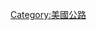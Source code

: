 {{Navbox
|name  = 美国的编号公路
|state = {{{state|autocollapse}}}
|title = [[美国的编号公路|<span style="color:white;">美国的编号公路</span>]]
|listclass = hlist
|titlestyle= background:#006A4D; color:white;
|groupstyle= background:#006A4D; color:white;

|group1 = 全国性公路
|list1  = 
* [[州際公路系統|州际公路]]
* [[美国国道]]

|group2 = [[州级公路|<span style="color:white;">州道</span>]]
|list2  = 
* [[List of state highways in Alabama|阿拉巴马州]]
* [[List of Alaska Routes|阿拉斯加州]]
* [[List of state routes in Arizona|亚利桑那州]]
* [[Arkansas Highway System|阿肯色州]]
* [[加利福尼亚州州道|加利福尼亚州]]
* [[科羅拉多州州道列表|科罗拉多州]]
* [[List of State Routes in Connecticut|康涅狄格州]]
* [[list of numbered routes in Delaware|特拉华州]]
* [[Florida State Highway System|佛罗里达州]]
* [[List of numbered highways in Georgia (U.S. state)|佐治亚州]]
* [[List of Hawaii state highways|夏威夷州]]
* [[List of Idaho State Highways|爱达荷州]]
* [[Illinois State Highway System|伊利诺伊州]]
* [[印第安納州州道|印第安纳州]]
* [[Iowa Primary Highway System|爱荷华州]]
* [[List of Kansas numbered highways|堪萨斯州]]
* [[List of numbered highways in Kentucky|肯塔基州]]
* [[List of state highways in Louisiana|路易斯安那州]]
* [[List of Maine State Routes|缅因州]]
* [[Maryland highway system|马里兰州]]
* [[List of numbered routes in Massachusetts|马萨诸塞州]]
* [[Michigan State Trunkline Highway System|密歇根州]]
* [[List of Minnesota state highways|明尼苏达州]]
* [[List of numbered highways in Mississippi|密西西比州]]
* [[List of Missouri highways|密苏里州]]
* [[List of Montana numbered highways|蒙大拿州]]
* [[List of Nebraska numbered highways|内布拉斯加州]]
* [[List of Nevada state highways|内华达州]]
* [[New Hampshire Highway System|新罕布什尔州]]
* [[State highways in New Jersey|新泽西州]]
* [[List of State Roads in New Mexico|新墨西哥州]]
* [[List of numbered highways in New York|纽约州]]
* [[North Carolina Highway System|北卡罗来纳州]]
* [[List of North Dakota numbered highways|北达科他州]]
* [[List of numbered highways in Ohio|俄亥俄州]]
* [[List of Oklahoma numbered highways|俄克拉荷马州]]
* [[俄勒冈州州道|俄勒冈州]]
* [[List of numbered highways in Pennsylvania|宾夕法尼亚州]]
* [[Numbered routes in Rhode Island|罗德岛州]]
* [[List of numbered highways in South Carolina|南卡罗来纳州]]
* [[List of South Dakota numbered highways|南达科他州]]
* [[List of numbered highways in Tennessee|田纳西州]]
* [[德克萨斯州州道|德克萨斯州]]
* [[List of state highways in Utah|犹他州]]
* [[List of state highways in Vermont|佛蒙特州]]
* [[弗吉尼亚州州道|弗吉尼亚州]]
* [[华盛顿州州道|华盛顿州]]
* [[West Virginia State Highways|西弗吉尼亚州]]
* [[Wisconsin State Trunk Highway System|威斯康辛州]]
* [[怀俄明州州道|怀俄明州]]

|group3 = 其他区域
|list3  = 
* [[Streets and highways of Washington, D.C.|华盛顿哥伦比亚特区]]
* [[List of highways in American Samoa|美屬薩摩亞]]
* [[List of highways in Guam|关岛]]
* [[List of numbered highways in the Northern Mariana Islands|北马里亚纳群岛]]
* [[List of highways in Puerto Rico|波多黎各]]
* [[List of United States Virgin Islands highways|美屬維爾京群島]]

}}<noinclude>
{{collapsible option}}
[[Category:美國公路]]
</noinclude>
